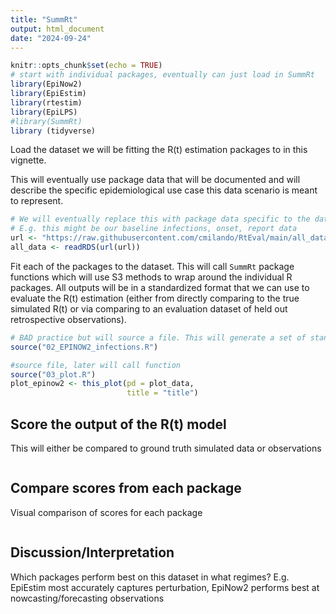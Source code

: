 ```yaml
---
title: "SummRt"
output: html_document
date: "2024-09-24"
---
```


```r
knitr::opts_chunk$set(echo = TRUE)
# start with individual packages, eventually can just load in SummRt
library(EpiNow2)
library(EpiEstim)
library(rtestim)
library(EpiLPS)
#library(SummRt)
library (tidyverse)
```

Load the dataset we will be fitting the R(t) estimation packages
to in this vignette.

This will eventually use package data that will be documented and
will describe the specific epidemiological use case this
data scenario is meant to represent. 
```r
# We will eventually replace this with package data specific to the dataset. 
# E.g. this might be our baseline infections, onset, report data
url <- "https://raw.githubusercontent.com/cmilando/RtEval/main/all_data.RDS"
all_data <- readRDS(url(url))
```

Fit each of the packages to the dataset. This will call `SummRt` package
functions which will use S3 methods to wrap around the individual 
R packages. All outputs will be in a standardized format that we can use to
evaluate the R(t) estimation (either from directly comparing to the 
true simulated R(t) or via comparing to an evaluation dataset of held out
retrospective observations).
```r

# BAD practice but will source a file. This will generate a set of standardized outputs
source("02_EPINOW2_infections.R")

```
```r
#source file, later will call function
source("03_plot.R")
plot_epinow2 <- this_plot(pd = plot_data, 
                          title = "title")
```
## Score the output of the R(t) model
This will either be compared to ground truth simulated data or
observations 
```r
```

## Compare scores from each package
Visual comparison of scores for each package
```r
```

## Discussion/Interpretation
Which packages perform best on this dataset in what regimes? 
E.g. EpiEstim most accurately captures perturbation,
EpiNow2 performs best at nowcasting/forecasting observations
